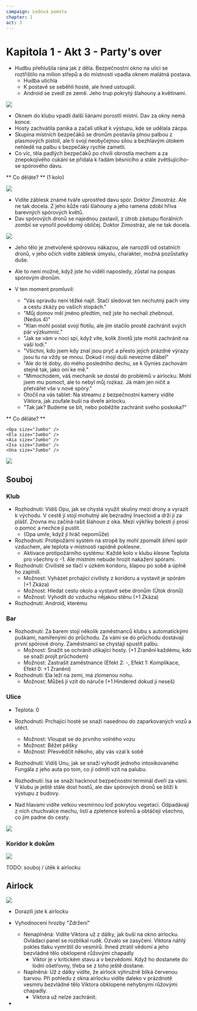 ```yaml
---
campaign: Ledová pomsta
chapter: 1
act: 3
---
```


# Kapitola 1 - Akt 3 - Party's over

-   Hudbu přehlušila rána jak z děla. Bezpečnostní okno na ulici se roztříštilo na milion střepů a do místnosti vpadla oknem malátná postava.
    -   Hudba utichla
    -   K postavě se seběhli hosté, ale hned ustoupili.
    -   Android se zvedl ze země. Jeho trup pokrytý šlahouny a květinami.

![](/LP/ScrattCZ_horrific_unnatural_corrupted_sci-fi_zombie5_made_of_fl_0f60925b-14c6-4aba-b1a4-8405d71201ad.png)

-   Oknem do klubu vpadli další liánami porostlí místní. Dav za okny nemá konce.
-   Hosty zachvátila panika a začali utíkat k výstupu, kde se udělala zácpa.
-   Skupina místních bezpečáků se dronům postavila plnou palbou z plasmových pistolí, ale ti svojí neobyčejnou silou a bezhlavým útokem nehledě na palbu s bezpečáky rychle zametli.
-   Co víc, těla padlých bezpečáků po chvíli obrostla mechem a za znepokojivého cukání se přidala k řadám běsnícího a stále zvětšujícího-se spórového davu.

** Co děláte? ** (1 kolo)

![](/LP/ScrattCZ_croud_of_sci-fi_floral_zombies_invading_a_futuristic_c_ec55d41e-04de-4a50-b3a5-7691310dda21.png)

-   Vidíte záblesk známé tváře uprostřed davu spór. Doktor Zimostráz. Ale ne tak docela. Z jeho kůže raší šlahouny a jeho ramena zdobí hříva barevných spórových květů.
-   Dav spórových dronů se najednou zastavil, z útrob zástupu florálních zombií se vynořil povědomý obličej. Doktor Zimostráz, ale ne tak docela.

![](/LP/ScrattCZ_a_portrait_of_a_man_with_well-groomed_beard_with_roots_1b41648b-212a-4659-b5d3-e746c9d3d069.png)

<Player url="https://youtu.be/ktELSSOCARg?t=167" controls height={100} />

-   Jeho tělo je znetvořené spórovou nákazou, ale narozdíl od ostatních dronů, v jeho očích vidíte záblesk úmyslu, charakter, možná pozůstatky duše.
-   Ale to není možné, když jste ho viděli naposledy, zůstal na pospas spórovým dronům.
-   V ten moment promluvil:

    -   "Vás opravdu není těžké najít. Stačí sledovat ten nechutný pach viny a cestu zkázy po vašich stopách."
    -   "Můj domov měl jméno předtím, než jste ho nechali zhebnout. (Nedus 4)"
    -   "Klan mohl poslat svojí flotilu, ale jim stačilo prostě zachránit svých pár výzkumnic."
    -   "Jak se vám v noci spí, když víte, kolik životů jste mohli zachránit na vaší lodi."
    -   "Všichni, kdo jsem kdy znal jsou pryč a přesto jejich prázdné výrazy jsou tu na vždy se mnou. Dokud i mojí duši nevezme ďábel"
    -   "Ale do té doby, do mého posledního dechu, se k Gynies zachovám stejně tak, jako oni ke mě."
    -   "Mimochodem, váš mechanik se dostal do problémů v airlocku. Mohl jsem mu pomoct, ale to nebyl můj rozkaz. Já mám jen ničit a přetvářet vše v nové spóry."
    -   Otočil na vás tablet: Na streamu z bezpečnostní kamery vidíte Viktora, jak zoufale buší na dveře airlocku.
    -   "Tak jak? Budeme se bít, nebo poběžíte zachránit svého poskoka?"

** Co děláte? **


<div className="flex flex-row gap-4 flex-wrap my-4">
    <Clock
        className="not-prose drop-shadow-md print:drop-shadow-none"
        size="Trump"
        title="Zdržení"
        threat="Pro Viktora může být už pozdě"
        current={0}
        total={6}
    />
    <Actor
        size="Trump"
        imageUri="/LP/ScrattCZ_croud_of_sci-fi_floral_zombies_invading_a_futuristic_c_ec55d41e-04de-4a50-b3a5-7691310dda21.png"
        imagePosition="center top"
        className="not-prose drop-shadow-md print:drop-shadow-none print:filter-none"
        name="Nekončící dav spórových dronů"
        occupation="Kdysi myslící a cítící bytosti, nyní jen prázdné schránky s impulzem zabíjet"
        notes={null}
    />
    <Actor
        size="Trump"
        imageUri="/LP/ScrattCZ_a_portrait_of_a_man_with_well-groomed_beard_with_roots_1b41648b-212a-4659-b5d3-e746c9d3d069.png"
        imagePosition="center 30%"
        className="not-prose drop-shadow-md print:drop-shadow-none print:filter-none"
        name="Buxus"
        occupation="Spórový hybrid Dr Zimostráze"
        notes={null}
    />

    <Opa size="Jumbo" />
    <Ela size="Jumbo" />
    <Aia size="Jumbo" />
    <Isa size="Jumbo" />
    <Una size="Jumbo" />

</div>

![](/LP/maps/club-zones.jpg)

<Player url="https://www.youtube.com/watch?v=K5VsgMRttvQ&ab_channel=EpicMusicChannel%28EMC%29" controls height={100} />

## Souboj

### Klub

-   Rozhodnutí: Vidíš Opu, jak se chystá využít skuliny mezi drony a vyrazit k východu. V cestě jí stojí mohutný ale bezradný Insectoid a drží jí za plášť. Zrovna mu začíná rašit šlahoun z oka. Mezi výkřiky bolesti jí prosí o pomoc a nechce jí pustit.
    -   (Opa umře, když jí hráč nepomůže)
-   Rozhodnutí: Protipožární systém na stropě by mohl zpomalit šíření spór vzduchem, ale teplota v místnosti rapidně poklesne.
    -   Aktivace protipožárního systému: Každé kolo v klubu klesne Teplota pro všechny o -1. Ale místním nebude hrozit nakažení spórami.
-   Rozhodnutí: Civilisté se tlačí v úzkém koridoru, šlapou po sobě a úplně ho zaplnili.
    -   Možnost: Vyházet prchající civilisty z koridoru a vystavit je spórám (+1 Zkáza)
    -   Možnost: Hledat cestu okolo a vystavit sebe dronům (Útok dronů)
    -   Možnost: Vyhodit do vzduchu nějakou stěnu (+1 Zkáza)
-   Rozhodnutí: Android, kterému

### Bar

-   Rozhodnutí: Za barem stojí několik zaměstnanců klubu s automatickými puškami, namířenými do průchodu. Za vámi se do průchodu dostávají první spórové drony. Zaměstnanci se chystají spustit palbu.
    -   Možnost: Snažit se ochránit utíkající hosty. (+1 Zranění každému, kdo se snaží projít průchodem)
    -   Možnost: Zastrašit zaměstnance (Efekt 2: -, Efekt 1: Komplikace, Efekt 0: +1 Zranění)
-   Rozhodnutí: Ela leží na zemi, má zlomenou nohu.
    -   Možnost: Můžeš jí vzít do náruče (+1 Hindered dokud jí neseš)

### Ulice

-   Teplota: 0
-   Rozhodnutí: Prchající hosté se snaží nasednou do zaparkovaných vozů a utéct.
    -   Možnost: Vloupat se do prvního volného vozu
    -   Možnost: Běžet pěšky
    -   Možnost: Přesvědčit někoho, aby vás vzal k sobě
-   Rozhodnutí: Vidíš Unu, jak se snaží vyhodit jednoho intoxikovaného Fungála z jeho auta po tom, co jí odmítl vzít na palubu.
-   Rozhodnutí: Isa se snaží hacknout bezpečnostní terminál dveří za vámi. V klubu je ještě stále dost hostů, ale dav spórových dronů se blíží k výstupu z budovy.

-   Nad hlavami vidíte velkou vesmírnou loď pokrytou vegetací. Odpadávají z ních chuchvalce mechu, listí a zpletence kořenů a obtáčejí všechno, co jim padne do cesty.

![](/LP/ScrattCZ_toxic_spore_covered_big_elegant_futuristic_space_yacht_c79b02c3-f6d2-4977-884a-ac942c4ba030.png)

### Koridor k dokům

<Player url="https://www.youtube.com/watch?v=I1ewEpzRUiQ&ab_channel=WhiteBatAudio" controls height={100} />

![](/LP/maps/New_Vega_Freeway.jpg)

<Player url="https://www.youtube.com/watch?v=-JFCwxVhHl0&ab_channel=San3090" controls height={100} />

TODO: souboj / útěk k airlocku

## Airlock

![](/LP/ScrattCZ_male_bearded_screeming_horrified_engineer_with_pink_te_a8c6bcec-b0e2-4324-beba-2fcd2c4ebf56.png)

-   Dorazili jste k airlocku
-   Vyhodnocení hrozby "Zdržení"

    -   Nenaplněná: Vidíte Viktora už z dálky, jak buší na okno airlocku. Ovládací panel se rozblikal rudě. Ozvalo se zasyčení. Viktora náhlý pokles tlaku vymrštil do vesmírů. Ihned ztratil vědomí a jeho bezvládné tělo obklopené růžovými chapadly
        -   Viktor je v kritickém stavu a v bezvědomí. Když ho dostanete do lodní ošetřovny, třeba se z toho ještě dostane.
    -   Naplněná: Už z dálky vidíte, že airlock výhružně bliká červenou barvou. Při pohledu z okna airlocku vidíte daleko v prázdnotě vesmíru bezvládné tělo Viktora obklopené nehybnými růžovými chapadly.
        -   Viktora už nelze zachránit.

-
